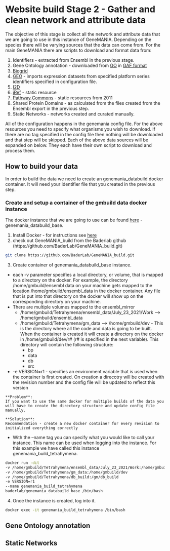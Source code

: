 # Website build Stage 2 - Gather and clean network and attribute data

The objective of this stage is collect all the network and attribute data that we are going to use in this instance of GeneMANIA.  Depending on the species there will be varying sources that the data can come from.  For the main GeneMANIA there are scripts to download and format data from:

  1. Identifiers - extracted from Ensembl in the previous stage.
  1. Gene Ontology annotation - downloaded from [GO](http://geneontology.org/) in [GAF format](http://geneontology.org/docs/go-annotation-file-gaf-format-2.1/)
  1. [Biogrid](https://thebiogrid.org/)
  1. [GEO](https://www.ncbi.nlm.nih.gov/geo/) - imports expression datasets from specified platform series identifiers specified in configuration file.
  1. [I2D](http://ophid.utoronto.ca/ophidv2.204/)
  1. [iRef](https://irefindex.vib.be/wiki/index.php/iRefIndex) - static resource
  1. [Pathway Commons](https://www.pathwaycommons.org/) - static resources from 2011
  1. Shared Protein Domains - as calculated from the files created from the Ensembl export in the previous step.
  1. Static Networks - networks created and curated manually.  
  
  All of the configuration happens in the genemania config file.  For the above resources you need to specify what organisms you wish to download.  If there are no tag specified in the config file then nothing will be downloaded and that step will be skipped.  Each of the above data sources will be expanded on below.  They each have their own script to download and process them. 

## How to build your data

In order to build the data we need to create an genemania_databuild docker container.  It will need your identifier file that you created in the previous step.

### Create and setup a container of the gmbuild data docker instance

The docker instance that we are going to use can be found [here](https://hub.docker.com/repository/docker/baderlab/genemania_databuild_base) - genemania_databuild_base.

  1. Install Docker - for instructions see [here](https://docs.docker.com/get-docker/)
  1. check out GeneMANIA_build from the Baderlab github (https://github.com/BaderLab/GeneMANIA_build.git)
  
    
```bash
git clone https://github.com/BaderLab/GeneMANIA_build.git
```

  
<ol start=3 type="1">
<li> Create container of genemania_databuild_base instance.</li>
</ol>

  * each -v parameter specifies a local directory, or volume, that is mapped to a directory on the docker.  For example, the directory /home/gmbuild/ensembl data on your machine gets mapped to the location /home/gmbuild/ensembl_data in the docker container.  Any file that is put into that directory on the docker will show up on the corresponding directory on your machine.
  * There are multiple volumes mapped to the ensembl_mirror
    * /home/gmbuild/Tetrahymena/ensembl_data/July_23_2021/Work --> /home/gmbuild/ensembl_data
    * /home/gmbuild/Tetrahymena/gm_data --> /home/gmbuild/dev - This is the directory where all the code and data is going to be built.  When the container is created it will create a directory on the docker in /home/gmbuild/dev/r# (r# is specified in the next variable).  This directory will contain the following structure:
      * bp
      * data
      * db
      * src
  * -e VERSION=r1 - specifies an environment variable that is used when the container is first created.  On creation a direcotry will be created with the revision number and the config file will be updated to reflect this version

```block
**Problem**:
If you want to use the same docker for multiple builds of the data you will have to create the directory structure and update config file manually.  

**Solution**:
Recommendation - create a new docker container for every revision to initialized everything correctly
```
  
  * With the --name tag you can specify what you would like to call your instance.  This name can be used when logging into the instance. For this example we have called this instance genemania_build_tetrahymena.

```bash

docker run -dit 
-v /home/gmbuild/Tetrahymena/ensembl_data/July_23_2021/Work:/home/gmbuild/ensembl_data 
-v /home/gmbuild/Tetrahymena/gm_data:/home/gmbuild/dev 
-v /home/gmbuild/Tetrahymena/db_build:/gm/db_build 
-e VERSION=r1 
--name genemania_build_tetrahymena 
baderlab/genemania_databuild_base /bin/bash

```

  <ol start=4 type="1">
<li> Once the instance is created, log into it.</li>
</ol>
  
```bash
docker exec -it genemania_build_tetrahymena /bin/bash
```


## Gene Ontology annotation

## Static Networks